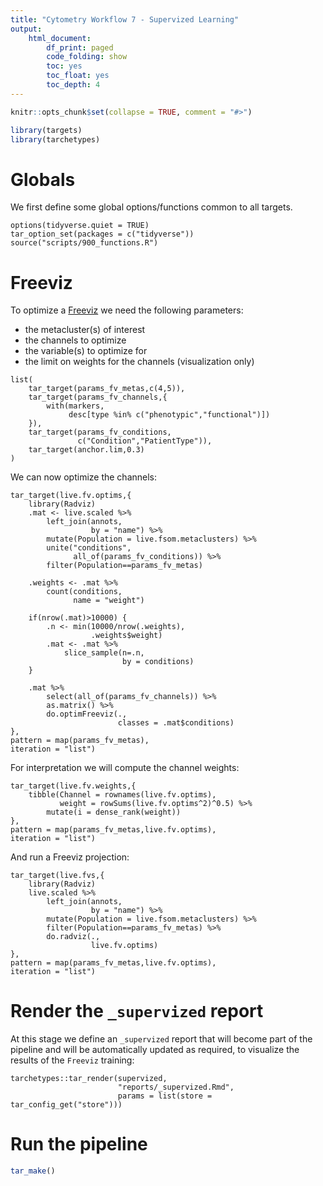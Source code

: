 ```yaml
---
title: "Cytometry Workflow 7 - Supervized Learning"
output: 
    html_document:
        df_print: paged
        code_folding: show
        toc: yes
        toc_float: yes
        toc_depth: 4
---
```


```r
knitr::opts_chunk$set(collapse = TRUE, comment = "#>")
```

```r
library(targets)
library(tarchetypes)
```

# Globals

We first define some global options/functions common to all targets.

```targets
options(tidyverse.quiet = TRUE)
tar_option_set(packages = c("tidyverse"))
source("scripts/900_functions.R")
```

# Freeviz

To optimize a [Freeviz]() we need the following parameters:

 - the metacluster(s) of interest 
 - the channels to optimize
 - the variable(s) to optimize for
 - the limit on weights for the channels (visualization only)

```targets
list(
    tar_target(params_fv_metas,c(4,5)),
    tar_target(params_fv_channels,{
        with(markers,
             desc[type %in% c("phenotypic","functional")])
    }),
    tar_target(params_fv_conditions,
               c("Condition","PatientType")),
    tar_target(anchor.lim,0.3)
)
```

We can now optimize the channels:

```targets
tar_target(live.fv.optims,{
    library(Radviz)
    .mat <- live.scaled %>%
        left_join(annots,
                  by = "name") %>%
        mutate(Population = live.fsom.metaclusters) %>% 
        unite("conditions",
              all_of(params_fv_conditions)) %>% 
        filter(Population==params_fv_metas)
    
    .weights <- .mat %>% 
        count(conditions,
              name = "weight")
    
    if(nrow(.mat)>10000) {
        .n <- min(10000/nrow(.weights),
                  .weights$weight)
        .mat <- .mat %>% 
            slice_sample(n=.n,
                         by = conditions)
    }
    
    .mat %>% 
        select(all_of(params_fv_channels)) %>% 
        as.matrix() %>% 
        do.optimFreeviz(.,
                        classes = .mat$conditions)
},
pattern = map(params_fv_metas),
iteration = "list")
```

For interpretation we will compute the channel weights:

```targets
tar_target(live.fv.weights,{
    tibble(Channel = rownames(live.fv.optims),
           weight = rowSums(live.fv.optims^2)^0.5) %>% 
        mutate(i = dense_rank(weight))
},
pattern = map(params_fv_metas,live.fv.optims),
iteration = "list")
```

And run a Freeviz projection:

```targets
tar_target(live.fvs,{
    library(Radviz)
    live.scaled %>%
        left_join(annots,
                  by = "name") %>%
        mutate(Population = live.fsom.metaclusters) %>% 
        filter(Population==params_fv_metas) %>% 
        do.radviz(.,
                  live.fv.optims)
},
pattern = map(params_fv_metas,live.fv.optims),
iteration = "list")
```

# Render the `_supervized` report

At this stage we define an `_supervized` report that will become part of the pipeline and will be automatically updated as required, to visualize the results of the `Freeviz` training:

```targets
tarchetypes::tar_render(supervized,
                        "reports/_supervized.Rmd",
                        params = list(store = tar_config_get("store")))
```

# Run the pipeline

```r
tar_make()
```
